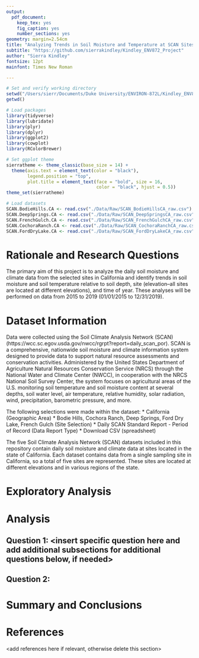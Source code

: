 ```yaml
---
output: 
  pdf_document:
    keep_tex: yes
    fig_caption: yes
    number_sections: yes
geometry: margin=2.54cm
title: "Analyzing Trends in Soil Moisture and Temperature at SCAN Sites in California from 2015-2019"
subtitle: "https://github.com/sierrakindley/Kindley_ENV872_Project"
author: "Sierra Kindley"
fontsize: 12pt
mainfont: Times New Roman

---
```


\newpage
\tableofcontents 
\newpage
\listoftables 
\newpage
\listoffigures 
\newpage

```r
# Set and verify working directory
setwd("/Users/sierr/Documents/Duke University/ENVIRON-872L/Kindley_ENV872_Project")
getwd() 

# Load packages
library(tidyverse) 
library(lubridate) 
library(plyr)
library(dplyr)
library(ggplot2)
library(cowplot) 
library(RColorBrewer)

# Set ggplot theme
sierratheme <- theme_classic(base_size = 14) +
  theme(axis.text = element_text(color = "black"), 
        legend.position = "top", 
        plot.title = element_text(face = "bold", size = 16, 
                                  color = "black", hjust = 0.5))
theme_set(sierratheme)

# Load datasets
SCAN.BodieHills.CA <- read.csv("./Data/Raw/SCAN_BodieHillsCA_raw.csv")
SCAN.DeepSprings.CA <- read.csv("./Data/Raw/SCAN_DeepSpringsCA_raw.csv")
SCAN.FrenchGulch.CA <- read.csv("./Data/Raw/SCAN_FrenchGulchCA_raw.csv")
SCAN.CochoraRanch.CA <- read.csv("./Data/Raw/SCAN_CochoraRanchCA_raw.csv")
SCAN.FordDryLake.CA <- read.csv("./Data/Raw/SCAN_FordDryLakeCA_raw.csv")
```


# Rationale and Research Questions
The primary aim of this project is to analyze the daily soil moisture and climate data from the selected sites in California and identify trends in soil moisture and soil temperature relative to soil depth, site (elevation--all sites are located at different elevations), and time of year. These analyses will be performed on data from 2015 to 2019 (01/01/2015 to 12/31/2019).


\newpage

# Dataset Information
Data were collected using the Soil Climate Analysis Network (SCAN) (https://wcc.sc.egov.usda.gov/nwcc/rgrpt?report=daily_scan_por). SCAN is a comprehensive, nationwide soil moisture and climate information system designed to provide data to support natural resource assessments and conservation activities. Administered by the United States Department of Agriculture Natural Resources Conservation Service (NRCS) through the National Water and Climate Center (NWCC), in cooperation with the NRCS National Soil Survey Center, the system focuses on agricultural areas of the U.S. monitoring soil temperature and soil moisture content at several depths, soil water level, air temperature, relative humidity, solar radiation, wind, precipitation, barometric pressure, and more. 

The following selections were made within the dataset:
* California (Geographic Area)
* Bodie Hills, Cochora Ranch, Deep Springs, Ford Dry Lake, French Gulch (Site Selection)
* Daily SCAN Standard Report - Period of Record (Data Report Type)
* Download CSV (spreadsheet)

The five Soil Climate Analysis Network (SCAN) datasets included in this repository contain daily soil moisture and climate data at sites located in the state of California. Each dataset contains data from a single sampling site in California, so a total of five sites are represented. These sites are located at different elevations and in various regions of the state.

\newpage

# Exploratory Analysis 



\newpage

# Analysis



## Question 1: <insert specific question here and add additional subsections for additional questions below, if needed>

## Question 2: 




\newpage

# Summary and Conclusions


\newpage

# References
<add references here if relevant, otherwise delete this section> 
